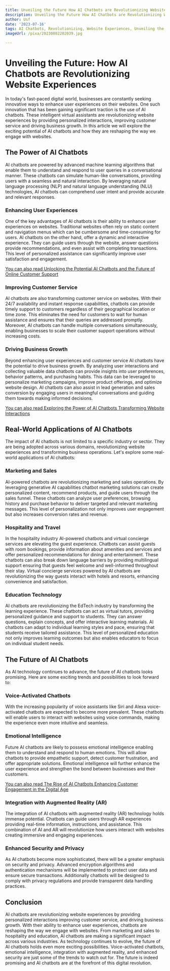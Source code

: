 ```yaml
---
title: Unveiling the Future How AI Chatbots are Revolutionizing Website Experiences
description: Unveiling the Future How AI Chatbots are Revolutionizing Website Experiences
author: Usf
date: '2023-07-16'
tags: AI Chatbots, Revolutionizing, Website Experiences, Unveiling the Future
imageUrl: /pixa/20230802202039.jpg

---
```

# Unveiling the Future: How  AI Chatbots are Revolutionizing Website Experiences

In today's fast-paced digital world, businesses are constantly seeking innovative ways to enhance user experiences on  their websites. One such innovation that has been gaining significant traction is  the  use of  AI chatbots. These intelligent virtual assistants are revolutionizing website experiences by providing personalized interactions, improving customer service and driving business growth.  In  this  article we will explore the exciting potential of  AI chatbots and how they  are reshaping the way  we engage with websites.

## The Power of AI Chatbots

AI chatbots are powered by advanced machine learning algorithms that enable  them to understand and respond to user queries in a conversational manner. These chatbots can simulate human-like conversations, providing users with a seamless and natural interaction. By leveraging natural language processing (NLP) and natural language understanding (NLU) technologies, AI chatbots can comprehend user intent and provide accurate and relevant responses.

###  Enhancing User Experiences

One of the key  advantages of AI  chatbots is their ability to enhance user experiences on websites. Traditional  websites often rely  on static content and navigation menus which can be cumbersome and  time-consuming for users. AI chatbots on the other hand, offer a dynamic  and interactive experience. They can guide users  through the website, answer  questions provide recommendations, and even assist with completing transactions. This level of personalized assistance can significantly improve user satisfaction and engagement.

[You can also read Unlocking the Potential AI Chatbots and the Future of Online Customer Support](Unlocking%20the%20Potential%20AI%20Chatbots%20and%20the%20Future%20of%20Online%20Customer%20Support)


### Improving Customer Service

AI chatbots  are also  transforming  customer service on  websites. With their  24/7 availability and instant response capabilities, chatbots can provide timely support  to customers regardless of their  geographical  location or time zone. This eliminates the need for customers to wait for human assistance and ensures that  their queries are addressed  promptly. Moreover, AI chatbots can handle multiple conversations  simultaneously, enabling businesses to scale their customer support operations without increasing costs.

### Driving Business Growth

Beyond enhancing user experiences and customer service AI chatbots have  the potential to drive business growth. By analyzing user interactions and collecting valuable data chatbots can provide  insights  into user preferences, behavior patterns, and purchasing  habits. This data can be leveraged to personalize marketing campaigns, improve product offerings, and optimize website design.  AI chatbots can also assist in lead generation and sales  conversion by engaging users in meaningful conversations and guiding them  towards making informed decisions.

[You can also read Exploring the Power of AI Chatbots Transforming Website Interactions](Exploring%20the%20Power%20of%20AI%20Chatbots%20Transforming%20Website%20Interactions)


## Real-World Applications  of AI Chatbots

The impact of AI chatbots is not limited to a specific industry or sector.  They are being adopted across various domains, revolutionizing website experiences and transforming business operations. Let's explore some real-world applications of AI chatbots:

### Marketing and Sales

AI-powered chatbots are revolutionizing marketing and sales operations. By  leveraging generative AI capabilities chatbot marketing solutions can create personalized content, recommend products, and guide users through the sales funnel. These chatbots can  analyze user preferences, browsing  history and purchase behavior to deliver targeted and relevant marketing messages. This level of personalization not only improves  user  engagement but also increases  conversion rates and revenue.

### Hospitality and Travel

In the hospitality industry AI-powered chatbots and virtual  concierge services are elevating  the guest experience. Chatbots can assist guests with room bookings, provide information about  amenities and services  and offer personalized  recommendations  for dining and entertainment. These chatbots can also break down  language barriers by providing multilingual support ensuring that guests feel welcome  and well-informed throughout their stay. Virtual concierge services powered by AI chatbots are revolutionizing the way  guests interact with hotels and resorts,  enhancing convenience and satisfaction.

### Education  Technology

AI chatbots  are revolutionizing the EdTech industry by  transforming the  learning experience. These chatbots can act as virtual tutors, providing personalized guidance and support to students. They can  answer questions,  explain concepts, and offer  interactive learning materials. AI chatbots can adapt  to individual learning styles and pace, ensuring that students receive  tailored assistance. This level of personalized education not only improves learning outcomes but also enables educators to focus on individual student  needs.

##  The Future of AI Chatbots

As  AI technology continues to advance, the future of AI  chatbots looks promising. Here are some exciting trends and possibilities to look forward to:

###  Voice-Activated Chatbots

With the increasing popularity of voice assistants  like Siri  and Alexa voice-activated chatbots are expected  to  become more prevalent. These chatbots will  enable users to interact with websites using voice commands, making the experience even more  intuitive and seamless.

### Emotional Intelligence

Future AI chatbots  are likely to possess emotional  intelligence enabling  them to understand  and respond to human emotions. This will allow chatbots to provide empathetic support, detect customer frustration, and offer appropriate solutions. Emotional intelligence will further enhance the user experience  and  strengthen the bond between  businesses and their customers.

[You can also read The Rise of AI  Chatbots Enhancing  Customer Engagement in the Digital Age](The%20Rise%20of%20AI%20Chatbots%20Enhancing%20Customer%20Engagement%20in%20the%20Digital%20Age)


### Integration  with Augmented Reality (AR)

The integration of AI chatbots  with augmented reality (AR) technology holds immense potential. Chatbots can  guide users through AR experiences providing real-time  information, instructions,  and assistance. This combination of AI and AR  will revolutionize how users interact with websites creating immersive and engaging experiences.

###  Enhanced Security and Privacy

As AI chatbots become more sophisticated, there will be a greater emphasis  on security and privacy. Advanced encryption algorithms and  authentication mechanisms will be implemented to protect user data and ensure secure transactions. Additionally chatbots will be designed to comply with privacy regulations and provide transparent data handling practices.

## Conclusion

AI chatbots are revolutionizing website experiences by providing personalized interactions improving customer service, and driving business growth. With their ability to enhance user experiences, chatbots are reshaping the way we engage  with websites. From marketing and sales to hospitality  and education, AI chatbots are making  a significant impact across various industries. As technology continues to evolve, the future of AI chatbots holds even  more exciting possibilities. Voice-activated chatbots,  emotional intelligence, integration with augmented reality, and enhanced security are just some of the trends to watch out for. The future is indeed promising and AI chatbots are at the forefront of this digital revolution.